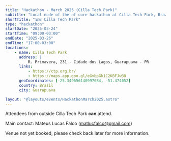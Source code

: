 ```yaml
---
title: "Hackathon - March 2025 (Cilla Tech Park)"
subtitle: "Local node of the nf-core hackathon at Cilla Tech Park, Brazil"
shortTitle: "🇧🇷 Cilla Tech Park"
type: "hackathon"
startDate: "2025-03-24"
startTime: "09:00-03:00"
endDate: "2025-03-26"
endTime: "17:00-03:00"
locations:
    - name: Cilla Tech Park
      address: |
          R. Primavera, 231 - Cidade dos Lagos, Guarapuava - PR
      links:
          - https://ctp.org.br/
          - https://maps.app.goo.gl/eGvbpGk1C2KBFJwB8
      geoCoordinates: [-25.349656140997084, -51.474052]
      country: Brazil
      city: Guarapuava

layout: "@layouts/events/HackathonMarch2025.astro"
---
```


Attendees from outside Cilla Tech Park **can** attend.

Main contact: Mateus Lucas Falco ([matlucfalco@gmail.com](mailto:matlucfalco@gmail.com))

Venue not yet booked, please check back later for more information.

